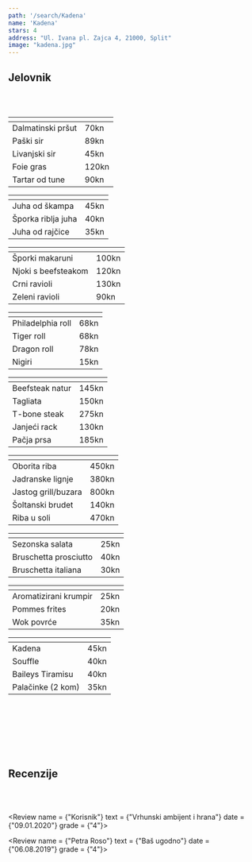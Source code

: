 ---
path: '/search/Kadena'
name: 'Kadena'
stars: 4
address: "Ul. Ivana pl. Zajca 4, 21000, Split"
image: "kadena.jpg"
---

## Jelovnik

<br></br>

<Collapse name = "Predjelo" open = "collapse show">

<table className="table table-hover" style = {{fontSize: "1.15rem"}}>
  <thead style = {{display: "none"}}><tr><th scope="col"></th><th scope="col"></th></tr></thead>
    <tbody style =  {{borderTop: "hidden"}}>
    <tr>
      <td className = "w-75" style = {{paddingLeft: "28px"}}> Dalmatinski pršut  </td><td> 70kn </td>
    </tr>
     <tr>
      <td className = "w-75" style = {{paddingLeft: "28px"}}> Paški sir </td><td> 89kn </td>
    </tr>
      <tr>
      <td className = "w-75" style = {{paddingLeft: "28px"}}> Livanjski sir </td><td> 45kn </td>
    </tr>
      <tr>
      <td className = "w-75" style = {{paddingLeft: "28px"}}> Foie gras </td><td> 120kn </td>
    </tr>
      <tr>
      <td className = "w-75" style = {{paddingLeft: "28px"}}> Tartar od tune </td><td> 90kn </td>
    </tr>
  </tbody>
</table>

</Collapse>

<Collapse name = "Juha" open = "collapse">

<table className="table table-hover" style = {{fontSize: "1.15rem"}}>
  <thead style = {{display: "none"}}><tr><th scope="col"></th><th scope="col"></th></tr></thead>
    <tbody style =  {{borderTop: "hidden"}}>
    <tr>
      <td className = "w-75" style = {{paddingLeft: "28px"}}> Juha od škampa </td><td> 45kn </td>
    </tr>
     <tr>
      <td className = "w-75" style = {{paddingLeft: "28px"}}> Šporka riblja juha </td><td> 40kn </td>
    </tr>
      <tr>
      <td className = "w-75" style = {{paddingLeft: "28px"}}> Juha od rajčice </td><td> 35kn </td>
    </tr>
  </tbody>
</table>

</Collapse>

<Collapse name = "Tjestenina" open = "collapse">

<table className="table table-hover" style = {{fontSize: "1.15rem"}}>
  <thead style = {{display: "none"}}><tr><th scope="col"></th><th scope="col"></th></tr></thead>
    <tbody style =  {{borderTop: "hidden"}}>
    <tr>
      <td className = "w-75" style = {{paddingLeft: "28px"}}> Šporki makaruni </td><td> 100kn </td>
    </tr>
     <tr>
      <td className = "w-75" style = {{paddingLeft: "28px"}}> Njoki s beefsteakom </td><td> 120kn </td>
    </tr>
      <tr>
      <td className = "w-75" style = {{paddingLeft: "28px"}}> Crni ravioli </td><td> 130kn </td>
    </tr>
      <tr>
      <td className = "w-75" style = {{paddingLeft: "28px"}}> Zeleni ravioli </td><td> 90kn </td>
    </tr>
  </tbody>
</table>

</Collapse>

<Collapse name = "Japanese" open = "collapse">

<table className="table table-hover" style = {{fontSize: "1.15rem"}}>
  <thead style = {{display: "none"}}><tr><th scope="col"></th><th scope="col"></th></tr></thead>
    <tbody style =  {{borderTop: "hidden"}}>
    <tr>
      <td className = "w-75" style = {{paddingLeft: "28px"}}> Philadelphia roll </td><td> 68kn </td>
    </tr>
     <tr>
      <td className = "w-75" style = {{paddingLeft: "28px"}}> Tiger roll </td><td> 68kn </td>
    </tr>
      <tr>
      <td className = "w-75" style = {{paddingLeft: "28px"}}> Dragon roll </td><td> 78kn </td>
    </tr>
      <tr>
      <td className = "w-75" style = {{paddingLeft: "28px"}}> Nigiri </td><td> 15kn </td>
    </tr>
  </tbody>
</table>

</Collapse>

<Collapse name = "Meso" open = "collapse">

<table className="table table-hover" style = {{fontSize: "1.15rem"}}>
  <thead style = {{display: "none"}}><tr><th scope="col"></th><th scope="col"></th></tr></thead>
    <tbody style =  {{borderTop: "hidden"}}>
    <tr>
      <td className = "w-75" style = {{paddingLeft: "28px"}}> Beefsteak natur </td><td> 145kn </td>
    </tr>
     <tr>
      <td className = "w-75" style = {{paddingLeft: "28px"}}> Tagliata </td><td> 150kn </td>
    </tr>
      <tr>
      <td className = "w-75" style = {{paddingLeft: "28px"}}> T-bone steak </td><td> 275kn </td>
    </tr>
      <tr>
      <td className = "w-75" style = {{paddingLeft: "28px"}}> Janjeći rack </td><td> 130kn </td>
    </tr>
     <tr>
      <td className = "w-75" style = {{paddingLeft: "28px"}}> Pačja prsa </td><td> 185kn </td>
    </tr>
  </tbody>
</table>

</Collapse>

<Collapse name = "Riba" open = "collapse">

<table className="table table-hover" style = {{fontSize: "1.15rem"}}>
  <thead style = {{display: "none"}}><tr><th scope="col"></th><th scope="col"></th></tr></thead>
    <tbody style =  {{borderTop: "hidden"}}>
    <tr>
      <td className = "w-75" style = {{paddingLeft: "28px"}}> Oborita riba </td><td> 450kn </td>
    </tr>
     <tr>
      <td className = "w-75" style = {{paddingLeft: "28px"}}> Jadranske lignje </td><td> 380kn </td>
    </tr>
      <tr>
      <td className = "w-75" style = {{paddingLeft: "28px"}}> Jastog grill/buzara </td><td> 800kn </td>
    </tr>
      <tr>
      <td className = "w-75" style = {{paddingLeft: "28px"}}> Šoltanski brudet </td><td> 140kn </td>
    </tr>
     <tr>
      <td className = "w-75" style = {{paddingLeft: "28px"}}> Riba u soli </td><td> 470kn </td>
    </tr>
  </tbody>
</table>

</Collapse>

<Collapse name = "Salata" open = "collapse">

<table className="table table-hover" style = {{fontSize: "1.15rem"}}>
  <thead style = {{display: "none"}}><tr><th scope="col"></th><th scope="col"></th></tr></thead>
    <tbody style =  {{borderTop: "hidden"}}>
    <tr>
      <td className = "w-75" style = {{paddingLeft: "28px"}}> Sezonska salata </td><td> 25kn </td>
    </tr>
     <tr>
      <td className = "w-75" style = {{paddingLeft: "28px"}}> Bruschetta prosciutto </td><td> 40kn </td>
    </tr>
      <tr>
      <td className = "w-75" style = {{paddingLeft: "28px"}}> Bruschetta italiana </td><td> 30kn </td>
    </tr>
  </tbody>
</table>

</Collapse>

<Collapse name = "Prilog" open = "collapse">

<table className="table table-hover" style = {{fontSize: "1.15rem"}}>
  <thead style = {{display: "none"}}><tr><th scope="col"></th><th scope="col"></th></tr></thead>
    <tbody style =  {{borderTop: "hidden"}}>
    <tr>
      <td className = "w-75" style = {{paddingLeft: "28px"}}> Aromatizirani krumpir </td><td> 25kn </td>
    </tr>
     <tr>
      <td className = "w-75" style = {{paddingLeft: "28px"}}> Pommes frites </td><td> 20kn </td>
    </tr>
      <tr>
      <td className = "w-75" style = {{paddingLeft: "28px"}}> Wok povrće </td><td> 35kn </td>
    </tr>
  </tbody>
</table>

</Collapse>

<Collapse name = "Desert" open = "collapse">

<table className="table table-hover" style = {{fontSize: "1.15rem"}}>
  <thead style = {{display: "none"}}><tr><th scope="col"></th><th scope="col"></th></tr></thead>
    <tbody style =  {{borderTop: "hidden"}}>
    <tr>
      <td className = "w-75" style = {{paddingLeft: "28px"}}> Kadena </td><td> 45kn </td>
    </tr>
     <tr>
      <td className = "w-75" style = {{paddingLeft: "28px"}}> Souffle </td><td> 40kn </td>
    </tr>
      <tr>
      <td className = "w-75" style = {{paddingLeft: "28px"}}> Baileys Tiramisu </td><td> 40kn </td>
    </tr>
    <tr>
      <td className = "w-75" style = {{paddingLeft: "28px"}}> Palačinke (2 kom) </td><td> 35kn </td>
    </tr>
  </tbody>
</table>

</Collapse>

<br></br>
<br></br>
<br></br>

## Recenzije

<br></br>

<CommentBox> </CommentBox>

<Review name = {"Korisnik"} 
        text = {"Vrhunski ambijent i hrana"}
        date = {"09.01.2020"}
        grade = {"4"}></Review>

<Review name = {"Petra Roso"} 
        text = {"Baš ugodno"}
        date = {"06.08.2019"}
        grade = {"4"}></Review>